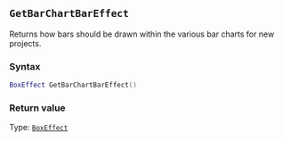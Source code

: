 ::: {.minipage data-latex="{\textwidth}"}
## `GetBarChartBarEffect`

Returns how bars should be drawn within the various bar charts for new projects.

### Syntax {-}

``` .lua
BoxEffect GetBarChartBarEffect()
```

### Return value {-}

Type: [`BoxEffect`](#boxeffect)
:::
